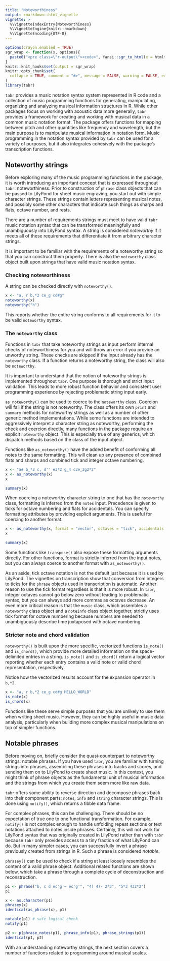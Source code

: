 ---
title: "Noteworthiness"
output: rmarkdown::html_vignette
vignette: >
  %\VignetteIndexEntry{Noteworthiness}
  %\VignetteEngine{knitr::rmarkdown}
  %\VignetteEncoding{UTF-8}
---

```{r setup, include = FALSE}
options(crayon.enabled = TRUE)
sgr_wrap <- function(x, options){
  paste0("<pre class=\"r-output\"><code>", fansi::sgr_to_html(x = htmltools::htmlEscape(x)), "</code></pre>")
}
knitr::knit_hooks$set(output = sgr_wrap)
knitr::opts_chunk$set(
  collapse = TRUE, comment = "#>", message = FALSE, warning = FALSE, error = FALSE, tidy = FALSE, out.width = "100%"
)
library(tabr)
```

`tabr` provides a music notation syntax system represented in R code and a collection of music programming functions for generating, manipulating, organizing and analyzing musical information structures in R. While other packages focus on working with acoustic data more generally, `tabr` provides a framework for creating and working with musical data in a common music notation format. The package offers functions for mapping between pitch and other quantities like frequency and wavelength, but the main purpose is to manipulate musical information in notation form. Music programming in the notation syntax provided by `tabr` can be used for a variety of purposes, but it also integrates cohesively with the package's transcription functions.

## Noteworthy strings

Before exploring many of the music programming functions in the package, it is worth introducing an important concept that is expressed throughout `tabr`: noteworthiness. Prior to construction of `phrase` class objects that can be passed to LilyPond for sheet music engraving, you start out with simple character strings. These strings contain letters representing musical notes, and possibly some other characters that indicate such things as sharps and flats, octave number, and rests.

There are a number of requirements strings must meet to have valid `tabr` music notation syntax that can be transformed meaningfully and unambiguously into LilyPond syntax. A string is considered *noteworthy* if it meets all of these requirements that differentiate it from arbitrary character strings.

It is important to be familiar with the requirements of a noteworthy string so that you can construct them properly. There is also the `noteworthy` class object built upon strings that have valid music notation syntax.

### Checking noteworthiness

A string can be checked directly with `noteworthy()`.

```{r noteworthy}
x <- "a, r b,*2 ce_g cd#g"
noteworthy(x)
noteworthy("h")
```

This reports whether the entire string conforms to all requirements for it to be valid `noteworthy` syntax. 

### The `noteworthy` class

Functions in `tabr` that take noteworthy strings as input perform internal checks of noteworthiness for you and will throw an error if you provide an unworthy string. These checks are skipped if the input already has the `noteworthy` class. If a function returns a noteworthy string, the class will also be `noteworthy`.

It is important to understand that the notion of noteworthy strings is implemented throughout `tabr`. One purpose is thorough and strict input validation. This leads to more robust function behavior and consistent user programming experience by rejecting problematic string input early.

`as_noteworthy()` can be used to coerce to the `noteworthy` class. Coercion will fail if the string is not noteworthy. The class offers its own `print` and `summary` methods for noteworthy strings as well as a number of other generic method implementations. While some functions are intended to aggressively interpret a character string as noteworthy, performing the check and coercion directly, many functions in the package require an explicit `noteworthy` object. This is especially true of any generics, which dispatch methods based on the class of the input object.

Functions like `as_noteworthy()` have the added benefit of conforming all notes to the same formatting. This will clean up any presence of combined flats and sharps and combined tick and integer octave numbering.

```{r as_noteworthy}
x <- "a# b_*2 c, d'' e3*2 g_4 c2e_2g2*2"
x <- as_noteworthy(x)
x

summary(x)
```

When coercing a noteworthy character string to one that has the `noteworthy` class, formatting is inferred from the `notes` input. Precedence is given to ticks for octave numbering and flats for accidentals. You can specify formatting attributes by providing explicit arguments. This is useful for coercing to another format.

```{r noteworthy2}
x <- as_noteworthy(x, format = "vector", octaves = "tick", accidentals = "flat")
x

summary(x)
```

Some functions like `transpose()` also expose these formatting arguments directly. For other functions, format is strictly inferred from the input notes, but you can always coerce to another format with `as_noteworthy()`.

As an aside, tick octave notation is not the default just because it is used by LilyPond. The vignettes on transcription show that conversion from integers to ticks for the `phrase` objects used in transcription is automatic. Another reason to use the tick format regardless is that it is more robust. In `tabr`, integer octaves cannot go below zero without leading to problematic syntax, but you can always add more commas as octaves decrease. An even more critical reason is that the `music` class, which assembles a `noteworthy` class object and a `noteinfo` class object together, strictly uses tick format for octave numbering because numbers are needed to unambiguously describe time juxtaposed with octave numbering.

### Stricter note and chord validation

`noteworthy()` is built upon the more specific, vectorized functions `is_note()` and `is_chord()`, which provide more detailed information on the space-delimited entries in a string. `is_note()` and `is_chord()` return a logical vector reporting whether each entry contains a valid note or valid chord representation, respectively.

Notice how the vectorized results account for the expansion operator in `b,*2`.

```{r noteworthy3}
x <- "a, r b,*2 ce_g cd#g HELLO_WORLD"
is_note(x)
is_chord(x)
```

Functions like these serve simple purposes that you are unlikely to use them when writing sheet music. However, they can be highly useful in music data analysis, particularly when building more complex musical manipulations on top of simpler functions.

## Notable phrases

Before moving on, briefly consider the quasi-counterpart to noteworthy strings: notable phrases. If you have used `tabr`, you are familiar with turning strings into phrases, assembling these phrases into tracks and scores, and sending them on to LilyPond to create sheet music. In this context, you might think of phrase objects as the fundamental unit of musical information and the strings from which you create them seem more like raw data.

`tabr` offers some ability to reverse direction and decompose phrases back into their component parts: `notes`, `info` and `string` character strings. This is done using `notify()`, which returns a tibble data frame.

For complex phrases, this can be challenging. There should be no expectation of true one to one functional transformation. For example, `notify()` is not complex enough to handle unfolding repeat sections or text notations attached to notes inside phrases. Certainly, this will not work for LilyPond syntax that was originally created in LilyPond rather than with `tabr` because `tabr` only provides access to a tiny fraction of what LilyPond can do. But in many simpler cases, you can successfully invert a phrase previously created from strings in R. Such a phrase is considered *notable*.

`phrasey()` can be used to check if a string at least loosely resembles the content of a valid phrase object. Additional related functions are shown below, which take a phrase through a complete cycle of deconstruction and reconstruction.

```{r notable}
p1 <- phrase("b, c d ec'g'~ ec'g'", "4( 4)- 2*3", "5*3 432*2")
p1

x <- as.character(p1)
phrasey(x)
identical(as_phrase(x), p1)

notable(p1) # safe logical check
notify(p1)

p2 <- p(phrase_notes(p1), phrase_info(p1), phrase_strings(p1))
identical(p1, p2)
```

With an understanding noteworthy strings, the next section covers a number of functions related to programming around musical scales.
